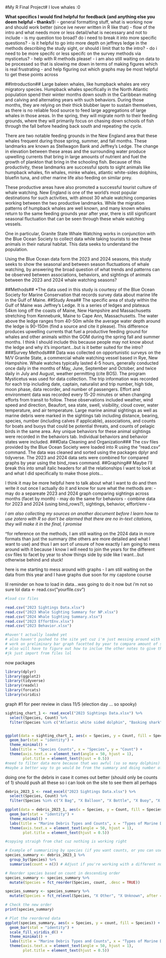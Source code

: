 #My R Final Project#
I love whales :0

**What specifics I would find helpful for feedback (and anything else you deem helpful - thanks!):**
- general formatting stuff, what is working now and should work better (since ive never written in R like that)
- flow of the intro and what needs more or less detail/what is necessary and not to include
- is my question too broad? do i need to break it into more specific questions?
- is it helpful to go into more depth on jeffreys ledge in the methods describing the study sight, or should i limit that to the intro?
- do i need to be more specifc or less specifc on the survey methods via mysticetus?
- help with R methods please! - i am also still waiting on data to be processed so that is slowing me down in terms of making figures which is real frustrating
- and help figuring out which graphs may be most helpful to get these points across

##Introduction##
Large baleen whales, like humpback whales are very migratory species. Humpback whales specifically in the North Atlantic population spend their winter months down south in the Caribbean mating and calving and alternating years with such behaviors. During those months, they are relying on their thick blubber layer to sustain themselves, as there is no reliable food source to feed large aggregations of large whales in those areas. In the spring, they will migrate north to their feeding grounds, where they will primarily focus on chasing down schools of fish through the fall before heading back south and repeating the cycle. 

There are two notable feeding grounds in the New England area that these whales frequent during those spring, summer, and fall months. These landmarks are known as Stellwagon Bank and Jeffrey's Ledge. The change in elevation between these areas and the surrounding water produce upwelling currents that bring in large amounts of nutrient and fuel the growth of plankton that bring in the schooling fish. Because of this productivity, these landmarks are successful spots to sight animals like humpback whales, fin whales, minke whales, atlantic white-sides dolphins, bluefin tuna, and other marine life also feeding on similar prey.

These productive areas have also promoted a successful tourist culture of whale watching. New England is one of the world's most popular destinations for such activities, with almost 30 whale watching companies working between the two productive landmarks. While the migration patterns of humpback whales are well known, and many known whales return to the same feeding grounds year after year, there is still significant seasonal fluctuation that can be seen through these whale watching vessels.

One in particular, Granite State Whale Watching works in conjunction with the Blue Ocean Society to collect data while taking tourists to see these animals in their natural habitat. This data seeks to understand the population.

Using the Blue Ocean data form the 2023 and 2024 seasons, this study seeks to show the seasonal and between season fluctuations of whale watching, by answering the broad question of what trends and patterns can be observed between associations, behaviors, and sightings of animals between the 2023 and 2024 whale watching seasons?

##Methods##
*The data used in this study is courtesy of the Blue Ocean Society for Marine Conservation that records survey data about marine life in the Gulf of Maine.
##Study Area##
The specific area of study within the Gulf of Maine was Jeffrey's Ledge. It is a series of ledges and plateaus 54km long off the coasts of Maine, New Hampshire and Massachusetts stretching from Kennebunk, Maine to Cape Ann, Massachusetts. The water above the ledge ranges from 40-50m while the average water depth around the ledge is 90-150m (find a source and cite it please). This difference produces upwelling currents that fuel a productive feeding ground for whales and other animals within the GOM during the spring fall and summer months.
I think I should include this because people may not know about the ledge and why it's important...but is it better suited for the intro?
###Survey Methods###
Data was collected on opportunistic surveys on the M/V Granite State, a commercial whale watching vessel based in Rye, New Hampshire. Whale watches typically lasted 4-5 hours, generally conducted once daily in the months of May, June, September and October, and twice daily in July and August, weather permitting (cite BOS). The program Mysticetus was used for data collection. The trip information was recorded for each trip including date, captain, naturalist and trip number, high tide, moon phase, data recorder, and number of passengers. Effort and environment data was recorded every 15-20 minutes or when changing efforts from transit to follow. These observations included weather, wind speed and direction, Beaufort, sea state, swell, visibility, cloud cover, water temperature, and air temperature. Large marine animal sightings as well as marine debris were marked in the sightings tab including distance, bearing, species, number (including calves if applicable), associations, and counts for boats and buoys that could be potential threats, and counts of pelagic birds in the same area. Any unique behaviors for these animal sightings were recorded in the behaviors tab. Individual behaviors and behavior states were included.
###Data Cleaning and Organization###
The csv files provided by the Blue Ocean Society were loaded into R using the "read.csv" command. The data was cleaned and sorted using the packages dplyr and tidyverse. The 2023 and 2024 data sets were combined for compared graphs by year using the bind_rows command.
##Graphing##
Maybe I'll break this into small italic headers for all the relationships I want to look at and what I did specifically to make those plots...

I think it may be more helpful here to talk about what I want to do and then write it out once I actually do it and know for sure what the methods are:
- may do a separeate 2023 and 2024 graph comparing sightings across months (facet by month)
- may do the same for behaviors
- combine data for 2023 and 2024 (using bind_rows?), sightings, behavior, effort/env
- 

*I am also collecting my sources on another document before I learn how to use zotero with R so don't be alarmed that there are no in-text citations, they will make it in the final, I promise*

^for reference on the methods, I am still waiting on the 2024 data in more formats than just the summary (the others are more detailed and what I want to use) and thus I am sort of unsure of how exactly I am going to mess around with it because I know I will need to join the years for the different csv files to facet by year to show things side by side like I want...but otherwise behind and stuck!




here is me starting to mess around with graphs - I am still waiting on the data from this year and I have graphs due soon for my capstone course

lil reminder on how to load in data...was going to do it now but i'm not so sure lol data \<- read.csv("yourfile.csv")

```r

#load csv files

read.csv("2023 Sightings Data.xlsx")
read.csv("2023 Whale Sighting Summary for NP.xlsx")
read.csv("2024 Whale Sighting Summary.xlsx")
read.csv("2023 EffortEnv.xlsx")
read.csv("2023 Behavior.xlsx")

#haven't actually loaded yet
# also haven't pushed to the site yet cuz i'm just messing around with code and haven't made anything concrete yet
# work on preliminary bar graph facetted by year to compare amount of sightings
# also will have to figure out how to inclue the other notes to give them unique species for a bar graph cuz this year was real cool
#jk just import from files lol

```

now packages

```r

library(dplyr)
library(ggplot2)
library(tidyverse)
library(readxl)
library(forcats)
library(viridis)

```

graph #1 for peer review in class 11/5 (election day ... so spooky)

```r

sighting_chart_1 <- read_excel("2023 Sightings Data.xlsx") %>% 
  select(Species, Count) %>% 
  filter(Species %in% c("Atlantic white sided dolphin", "Basking shark", "Blue shark", "Fin whale", "Grey seal", "Harbor Porpoise", "Harbor seal", "Humpback whale", "Minke whale", "Ocean Sunfish", "Other", "Tuna- bluefin"))


ggplot(data = sighting_chart_1, aes(x = Species, y = Count, fill = Species)) +
  geom_bar(stat = "identity") +
  theme_minimal() +
  labs(title = "Species Counts", x = "Species", y = "Count") +
  theme(axis.text.x = element_text(angle = 50, hjust = 1),
        plot.title = element_text(hjust = 0.5))
#need to filter data more because that was awful (so so many dolphins)
#maybe a better way to go would be from the summary and doing number of trips with certain species and doing an insane forloop with if else statements (if equal or greater to 1 in all species categories, give it a 1) to do it so i dont have a gazillion dolphins that skew the data

```

doing one for the debris in case it comes out better (should only be counts of 1) should push all these so i can look on the site to see them all perhaps

```r

debris_2023_1 <- read_excel("2023 Sightings Data.xlsx") %>%
  select(Species, Count) %>% 
  filter(Species %in% c("X Bag", "X Balloon", "X Bottle", "X Buoy", "X Can", "X Other", "X Unknown", "X Wrapper"))

ggplot(data = debris_2023_1, aes(x = Species, y = Count, fill = Species)) +
  geom_bar(stat = "identity") +
  theme_minimal() +
  labs(title = "Marine Debris Types and Counts", x = "Types of Marine Debris", y = "Count") +
  theme(axis.text.x = element_text(angle = 50, hjust = 1),
        plot.title = element_text(hjust = 0.5))

```

```r
#copying straigh from chat cuz nothing is working right

# Example of summarizing by species (if you want counts, or you can use another variable)
species_summary <- debris_2023_1 %>%
  group_by(Species) %>%
  summarise(count = n()) # Adjust if you're working with a different numeric variable

# Reorder species based on count in descending order
species_summary <- species_summary %>%
  mutate(Species = fct_reorder(Species, count, .desc = TRUE))

species_summary <- species_summary %>%
  mutate(Species = fct_relevel(Species, "X Other", "X Unknown", after = Inf))

# Check the new order
print(species_summary)

# Plot the reordered data
ggplot(species_summary, aes(x = Species, y = count, fill = Species)) +
  geom_bar(stat = "identity") +
  scale_fill_viridis_d() +
  theme_minimal() +
  labs(title = "Marine Debris Types and Counts", x = "Types of Marine Debris", y = "Count") +
  theme(axis.text.x = element_text(angle = 50, hjust = 1),
        plot.title = element_text(hjust = 0.5))

```
